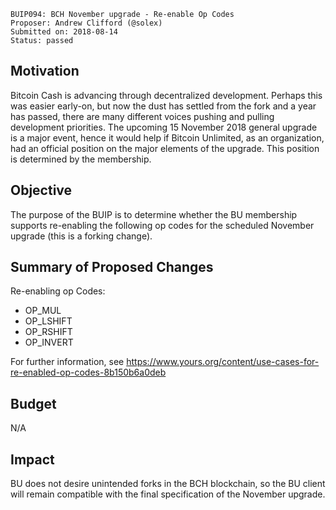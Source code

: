 <pre>
BUIP094: BCH November upgrade - Re-enable Op Codes
Proposer: Andrew Clifford (@solex)
Submitted on: 2018-08-14
Status: passed
</pre>

==Motivation==
Bitcoin Cash is advancing through decentralized development. Perhaps this was easier early-on, but now the dust has settled from the fork and a year has passed, there are many different voices pushing and pulling development priorities. The upcoming 15 November 2018 general upgrade is a major event, hence it would help if Bitcoin Unlimited, as an organization, had an official position on the major elements of the upgrade. This position is determined by the membership.

==Objective==

The purpose of the BUIP is to determine whether the BU membership supports re-enabling the following op codes for the scheduled November upgrade (this is a forking change).

==Summary of Proposed Changes==

Re-enabling op Codes:

* OP_MUL
* OP_LSHIFT
* OP_RSHIFT
* OP_INVERT

For further information, see https://www.yours.org/content/use-cases-for-re-enabled-op-codes-8b150b6a0deb

==Budget==

N/A

==Impact==

BU does not desire unintended forks in the BCH blockchain, so the BU client will remain compatible with the final specification of the November upgrade.
